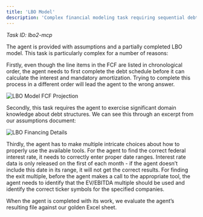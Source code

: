 ```yaml
---
title: 'LBO Model'
description: 'Complex financial modeling task requiring sequential debt schedule calculations and interdependent cash flow analysis'
---
```


*Task ID: lbo2-mcp*

The agent is provided with assumptions and a partially completed LBO model. This task is particularly complex for a number of reasons:

Firstly, even though the line items in the FCF are listed in chronological order, the agent needs to first complete the debt schedule before it can calculate the interest and mandatory amortization. Trying to complete this process in a different order will lead the agent to the wrong answer.

![LBO Model FCF Projection](/images/LBO-1.png)

Secondly, this task requires the agent to exercise significant domain knowledge about debt structures. We can see this through an excerpt from our assumptions document:

![LBO Financing Details](/images/LBO-2.png)

Thirdly, the agent has to make multiple intricate choices about how to properly use the available
tools. For the agent to find the correct federal interest rate, it needs to correctly enter proper date
ranges. Interest rate data is only released on the first of each month - if the agent doesn’t include
this date in its range, it will not get the correct results. For finding the exit multiple, before the
agent makes a call to the appropriate tool, the agent needs to identify that the EV/EBITDA
multiple should be used and identify the correct ticker symbols for the specified companies.
 
When the agent is completed with its work, we evaluate the agent’s resulting file against our
golden Excel sheet.